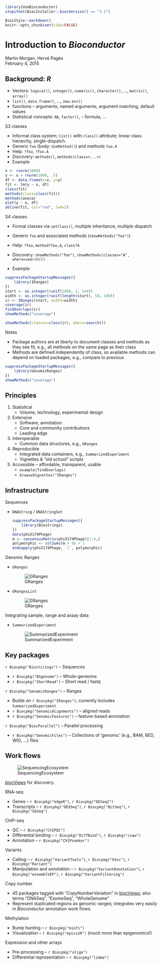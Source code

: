 <!--
%\VignetteIndexEntry{01.1 Introduction to Bioconductor}
%\VignettePackage{UseBioconductor}
%\VignetteEngine{knitr::knitr}
-->

```r
library(UseBioconductor)
stopifnot(BiocInstaller::biocVersion() == "3.1")
```

```r
BiocStyle::markdown()
knitr::opts_chunk$set(tidy=FALSE)
```

# Introduction to _Bioconductor_

Martin Morgan, Herv&eacute; Pag&egrave;s<br/>
February 4, 2015

## Background: _R_

- Vectors: `logical()`, `integer()`, `numeric()`, `character()`, ...,
  `matrix()`, `array()`
- `list()`, `data.frame()`, ..., `new.env()`
- functions -- arguments, named arguments, argument matching, default
  values
- Statistical concepts: `NA`, `factor()`, `~` formula, ...

S3 classes

- Informal class system; `list()` with `class()` attribute; linear
  class hierarchy, single-dispatch.
- Generic `foo` (body: `UseMethod()`) and methods `foo.A`
- Help: `?foo`, `?foo.A`
- Discovery: `methods()`, `methods(class=<...>)`
- Example

```r
x <- rnorm(1000)
y <- x + rnorm(1000, .5)
df <- data.frame(x=x, y=y)
fit <- lm(y ~ x, df)
class(fit)
methods(class=class(fit))
methods(anova)
plot(y ~ x, df)
abline(fit, col="red", lwd=2)
```

S4 classes

- Formal classes via `setClass()`, multiple inheritance, multiple
  dispatch
- Generic `foo` and associated methods (`showMethods("foo")`)
- Help: `?foo`, `method?foo,A`, `class?A`
- Discovery: `showMethods("foo")`, `showMethods(classes="A",
  where=search())`
  
- Example

```r
suppressPackageStartupMessages({
    library(IRanges)
})
start <- as.integer(runif(1000, 1, 1e4))
width <- as.integer(runif(length(start), 50, 100))
ir <- IRanges(start, width=width)
coverage(ir)
findOverlaps(ir)
showMethods("coverage")
```

```r
showMethods(classes=class(ir), where=search())
```

Notes

- Package authors are at liberty to document classes and methods as
  they see fit, e.g., all methods on the same page as their class
- Methods are defined independently of class, so available methods can
  depend on loaded packages, e.g., compare to previous
  
```r
suppressPackageStartupMessages({
    library(GenomicRanges)
})
showMethods("coverage")
```

## Principles

1. Statistical
   - Volume, technology, experimental design
2. Extensive
   - Software, annotation
   - Core and community contributions
   - Leading edge
3. Interoperable
   - Common data structures, e.g., `GRanges`
4. Reproducible
   - Integrated data containers, e.g., `SummarizedExperiment`
   - Vignettes & "old school" scripts
5. Accessible -- affordable, transparent, usable
   - `example(findOverlaps)`
   - `browseVignettes("IRanges")`

## Infrastructure

Sequences

- `DNAString` / `DNAStringSet`

  ```r
  suppressPackageStartupMessages({
      library(Biostrings)
  })
  data(phiX174Phage)
  m <- consensusMatrix(phiX174Phage)[1:4,]
  polymorphic <- colSums(m > 0) > 1
  endoapply(phiX174Phage, `[`, polymorphic)
  ```
  
Genomic Ranges

- `GRanges`

  ![GRanges](our_figures/GRanges.png)

- `GRangesList`

  ![GRanges](our_figures/GRangesList.png)

Integrating sample, range and assay data

- `SummarizedExperiment`

  ![SummarizedExperiment](our_figures/SummarizedExperiment.png)

## Key packages

`r Biocpkg("Biostirings")` -- Sequences

- `r Biocpkg("BSgenome")` -- Whole-geneome
- `r Biocpkg("ShortRead")` -- Short read / fastq

`r Biocpkg("GenomicRanges")` -- Ranges

- Builds on `r Biocpkg("IRanges")`; currently includes `SummarizedExperiment`
- `r Biocpkg("GenomicAlignments")`  -- aligned reads
- `r Biocpkg("GenomicFeatures")` -- feature-based annotation

`r Biocpkg("BiocParallel")` -- Parallel processing

- `r Biocpkg("GenomicFiles")` -- Collections of 'genomic' (e.g., BAM,
  BED, WIG, ...) files

## Work flows

![SequencingEcosystem](our_figures/SequencingEcosystem.png)

[biocViews](http://bioconductor.org/packages/release/BiocViews.html#___Software)
for discovery.

RNA-seq

- Genes -- `r Biocpkg("edgeR")`, `r Biocpkg("DESeq2")`
- Transcripts -- `r Biocpkg("DEXSeq")`, `r Biocpkg("BitSeq")`,
  `r Biocpkg("SGSeq")`

ChIP-seq

- QC -- `r Biocpkg("ChIPQC")`
- Differential binding  -- `r Biocpkg("DiffBind")`, `r Biocpkg("csaw")`
- Annotation -- `r Biocpkg("ChIPseeker")`

Variants

- Calling -- `r Biocpkg("VariantTools")`, `r Biocpkg("h5vc")`,
  `r Biocpkg("Rariant")`
- Manipulation and annotation -- `r Biocpkg("VariantAnnotation")`, 
  `r Biocpkg("ensemblVEP")`, `r Biocpkg("VariantFiltering")`

Copy number

- 45 packages tagged with "CopyNumberVariation" in
  [biocViews](http://bioconductor.org/packages/devel/BiocViews.html#___CopyNumberVariation); also terms "DNASeq", "ExomeSeq", "WholeGenome"
- Represent duplicated regions as genomic ranges; integrates very
  easily in _Bioconductor_ annotation work flows.

Methylation

- Bump hunting -- `r Biocpkg("minfi")`
- Visualization -- `r Biocpkg("epivizR")` (much more than epigenomics!)

Expression and other arrays

- Pre-processing -- `r Biocpkg("oligo")`
- Differential representation -- `r Biocpkg("limma")`
